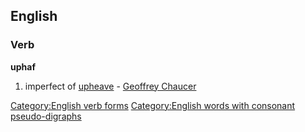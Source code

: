 ==English==

===Verb===
'''uphaf'''

# {{context|obsolete|lang=en}} imperfect of [[upheave]] - [[w:Geoffrey Chaucer|Geoffrey Chaucer]]

[[Category:English verb forms]]
[[Category:English words with consonant pseudo-digraphs]]